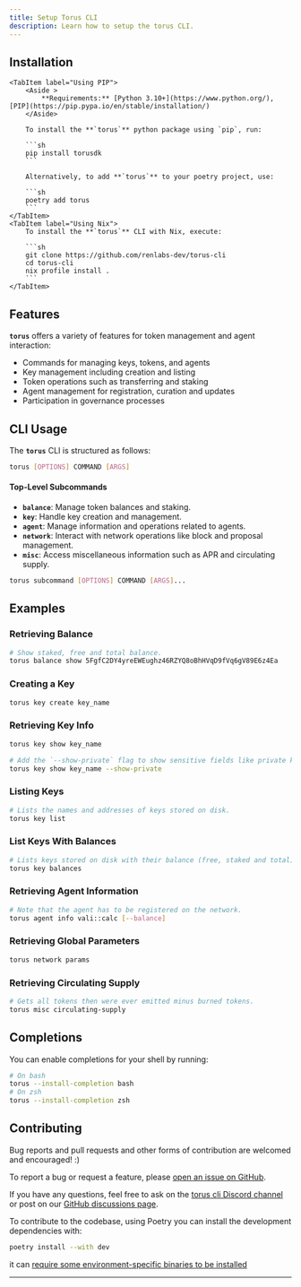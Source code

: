 ```yaml
---
title: Setup Torus CLI
description: Learn how to setup the torus CLI.
---
```



## Installation

<Tabs>

    <TabItem label="Using PIP">
        <Aside >
            **Requirements:** [Python 3.10+](https://www.python.org/), [PIP](https://pip.pypa.io/en/stable/installation/)
        </Aside>

        To install the **`torus`** python package using `pip`, run:

        ```sh
        pip install torusdk
        ```

        Alternatively, to add **`torus`** to your poetry project, use:

        ```sh
        poetry add torus
        ```
    </TabItem>
    <TabItem label="Using Nix">
        To install the **`torus`** CLI with Nix, execute:

        ```sh
        git clone https://github.com/renlabs-dev/torus-cli
        cd torus-cli
        nix profile install .
        ```
    </TabItem>

</Tabs>

## Features

**`torus`** offers a variety of features for token management and agent interaction:

- Commands for managing keys, tokens, and agents
- Key management including creation and listing
- Token operations such as transferring and staking
- Agent management for registration, curation and updates
- Participation in governance processes

## CLI Usage

The **`torus`** CLI is structured as follows:

```sh
torus [OPTIONS] COMMAND [ARGS]
```

#### Top-Level Subcommands

- **`balance`**: Manage token balances and staking.
- **`key`**: Handle key creation and management.
- **`agent`**: Manage information and operations related to agents.
- **`network`**: Interact with network operations like block and proposal management.
- **`misc`**: Access miscellaneous information such as APR and circulating supply.

```sh
torus subcommand [OPTIONS] COMMAND [ARGS]...
```

## Examples

### Retrieving Balance

```sh
# Show staked, free and total balance.
torus balance show 5FgfC2DY4yreEWEughz46RZYQ8oBhHVqD9fVq6gV89E6z4Ea
```

### Creating a Key

```sh
torus key create key_name
```

### Retrieving Key Info

```sh
torus key show key_name

# Add the `--show-private` flag to show sensitive fields like private key.
torus key show key_name --show-private
```

### Listing Keys

```sh
# Lists the names and addresses of keys stored on disk.
torus key list
```

### List Keys With Balances

```sh
# Lists keys stored on disk with their balance (free, staked and total).
torus key balances
```

### Retrieving Agent Information

```sh
# Note that the agent has to be registered on the network.
torus agent info vali::calc [--balance]
```

### Retrieving Global Parameters

```sh
torus network params
```

### Retrieving Circulating Supply

```sh
# Gets all tokens then were ever emitted minus burned tokens.
torus misc circulating-supply
```

## Completions

You can enable completions for your shell by running:

```sh
# On bash
torus --install-completion bash
# On zsh
torus --install-completion zsh
```

## Contributing

Bug reports and pull requests and other forms of contribution are welcomed and
encouraged! :)

To report a bug or request a feature, please [open an issue on GitHub].

If you have any questions, feel free to ask on the [torus cli Discord channel] or
post on our [GitHub discussions page].

To contribute to the codebase, using Poetry you can install the development dependencies with:

```sh
poetry install --with dev
```

it can [require some environment-specific binaries to be installed][ruff-installation]

---

[open an issue on GitHub]: https://github.com/renlabs-dev/torus-cli/issues/new/choose
[torus cli Discord channel]: https://go.renlabs-dev.org/torus-cli-channel
[GitHub discussions page]: https://github.com/renlabs-dev/torus-cli/discussions
[ruff-installation]: https://docs.astral.sh/ruff/installation/
